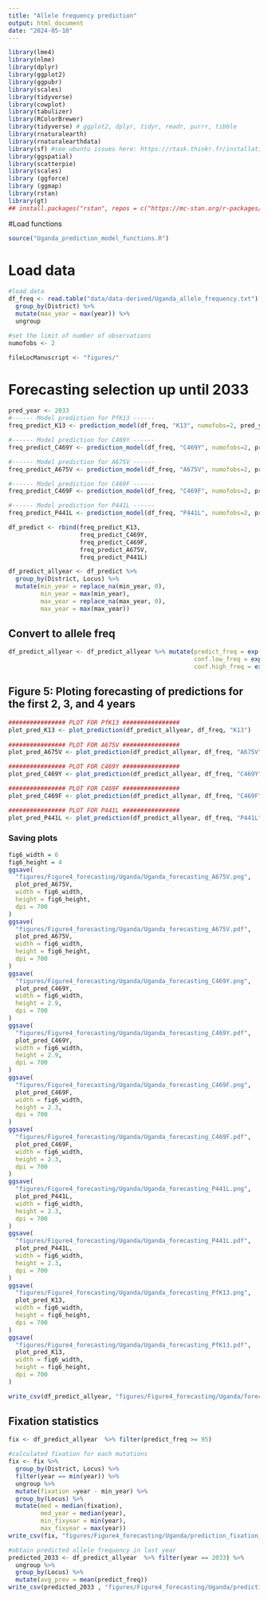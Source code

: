 ```yaml
---
title: "Allele frequency prediction"
output: html_document
date: "2024-05-10"
---
```



```r
library(lme4)
library(nlme)
library(dplyr)
library(ggplot2)
library(ggpubr)
library(scales)
library(tidyverse)
library(cowplot)
library(tabulizer)
library(RColorBrewer)
library(tidyverse) # ggplot2, dplyr, tidyr, readr, purrr, tibble
library(rnaturalearth)
library(rnaturalearthdata)
library(sf) #see ubuntu issues here: https://rtask.thinkr.fr/installation-of-r-4-0-on-ubuntu-20-04-lts-and-tips-for-spatial-packages/
library(ggspatial)
library(scatterpie)
library(scales)
library (ggforce)
library (ggmap)
library(rstan)
library(gt)
## install.packages("rstan", repos = c("https://mc-stan.org/r-packages/", getOption("repos")))

```

#Load functions
```r
source("Uganda_prediction_model_functions.R")
```

# Load data
```r
#load data
df_freq <- read.table("data/data-derived/Uganda_allele_frequency.txt") %>%
  group_by(District) %>%
  mutate(max_year = max(year)) %>%
  ungroup

#set the limit of number of observations
numofobs <- 2

fileLocManuscript <- "figures/"
```

# Forecasting selection up until 2033
```r
pred_year <- 2033
#------ Model prediction for PfK13 ------
freq_predict_K13 <- prediction_model(df_freq, "K13", numofobs=2, pred_year)

#------ Model prediction for C469Y ------
freq_predict_C469Y <- prediction_model(df_freq, "C469Y", numofobs=2, pred_year)

#------ Model prediction for A675V ------
freq_predict_A675V <- prediction_model(df_freq, "A675V", numofobs=2, pred_year)

#------ Model prediction for C469F ------
freq_predict_C469F <- prediction_model(df_freq, "C469F", numofobs=2, pred_year)

#------ Model prediction for P441L ------
freq_predict_P441L <- prediction_model(df_freq, "P441L", numofobs=2, pred_year)

df_predict <- rbind(freq_predict_K13, 
                    freq_predict_C469Y,
                    freq_predict_C469F,
                    freq_predict_A675V,
                    freq_predict_P441L)

df_predict_allyear <- df_predict %>% 
  group_by(District, Locus) %>% 
  mutate(min_year = replace_na(min_year, 0),
         min_year = max(min_year),
         max_year = replace_na(max_year, 0),
         max_year = max(max_year))
```

## Convert to allele freq
```r
df_predict_allyear <- df_predict_allyear %>% mutate(predict_freq = exp(predict)*100/(1+exp(predict)),
                                                    conf.low_freq = exp(conf.low)*100/(1+exp(conf.low)),
                                                    conf.high_freq = exp(conf.high)*100/(1+exp(conf.high)))
```

## Figure 5: Ploting forecasting of predictions for the first 2, 3, and 4 years
```r
################ PLOT FOR PfK13 ################
plot_pred_K13 <- plot_prediction(df_predict_allyear, df_freq, "K13")
  
################ PLOT FOR A675V ################
plot_pred_A675V <- plot_prediction(df_predict_allyear, df_freq, "A675V")

################ PLOT FOR C469Y ################
plot_pred_C469Y <- plot_prediction(df_predict_allyear, df_freq, "C469Y") 

################ PLOT FOR C469F ################
plot_pred_C469F <- plot_prediction(df_predict_allyear, df_freq, "C469F") 

################ PLOT FOR P441L ################
plot_pred_P441L <- plot_prediction(df_predict_allyear, df_freq, "P441L") 
```

### Saving plots
```r
fig6_width = 6
fig6_height = 4
ggsave(
  "figures/Figure4_forecasting/Uganda/Uganda_forecasting_A675V.png",
  plot_pred_A675V,
  width = fig6_width,
  height = fig6_height,
  dpi = 700
)
ggsave(
  "figures/Figure4_forecasting/Uganda/Uganda_forecasting_A675V.pdf",
  plot_pred_A675V,
  width = fig6_width,
  height = fig6_height,
  dpi = 700
)
ggsave(
  "figures/Figure4_forecasting/Uganda/Uganda_forecasting_C469Y.png",
  plot_pred_C469Y,
  width = fig6_width,
  height = 2.9,
  dpi = 700
)
ggsave(
  "figures/Figure4_forecasting/Uganda/Uganda_forecasting_C469Y.pdf",
  plot_pred_C469Y,
  width = fig6_width,
  height = 2.9,
  dpi = 700
)
ggsave(
  "figures/Figure4_forecasting/Uganda/Uganda_forecasting_C469F.png",
  plot_pred_C469F,
  width = fig6_width,
  height = 2.3,
  dpi = 700
)
ggsave(
  "figures/Figure4_forecasting/Uganda/Uganda_forecasting_C469F.pdf",
  plot_pred_C469F,
  width = fig6_width,
  height = 2.3,
  dpi = 700
)
ggsave(
  "figures/Figure4_forecasting/Uganda/Uganda_forecasting_P441L.png",
  plot_pred_P441L,
  width = fig6_width,
  height = 2.3,
  dpi = 700
)
ggsave(
  "figures/Figure4_forecasting/Uganda/Uganda_forecasting_P441L.pdf",
  plot_pred_P441L,
  width = fig6_width,
  height = 2.3,
  dpi = 700
)
ggsave(
  "figures/Figure4_forecasting/Uganda/Uganda_forecasting_PfK13.png",
  plot_pred_K13,
  width = fig6_width,
  height = fig6_height,
  dpi = 700
)
ggsave(
  "figures/Figure4_forecasting/Uganda/Uganda_forecasting_PfK13.pdf",
  plot_pred_K13,
  width = fig6_width,
  height = fig6_height,
  dpi = 700
)

write_csv(df_predict_allyear, "figures/Figure4_forecasting/Uganda/forecasting_data.csv")
```

## Fixation statistics
```r
fix <- df_predict_allyear  %>% filter(predict_freq >= 95)

#calculated fixation for each mutations
fix <- fix %>%
  group_by(District, Locus) %>%
  filter(year == min(year)) %>%
  ungroup %>%
  mutate(fixation =year - min_year) %>%
  group_by(Locus) %>%
  mutate(med = median(fixation),
         med_year = median(year),
         min_fixyear = min(year),
         max_fixyear = max(year))
write_csv(fix, "figures/Figure4_forecasting/Uganda/prediction_fixation_95.csv")

#obtain predicted allele frequency in last year
predicted_2033 <- df_predict_allyear  %>% filter(year == 2033) %>%
  ungroup %>%
  group_by(Locus) %>%
  mutate(avg_prev = mean(predict_freq))
write_csv(predicted_2033 , "figures/Figure4_forecasting/Uganda/prediction_2033.csv")

```
